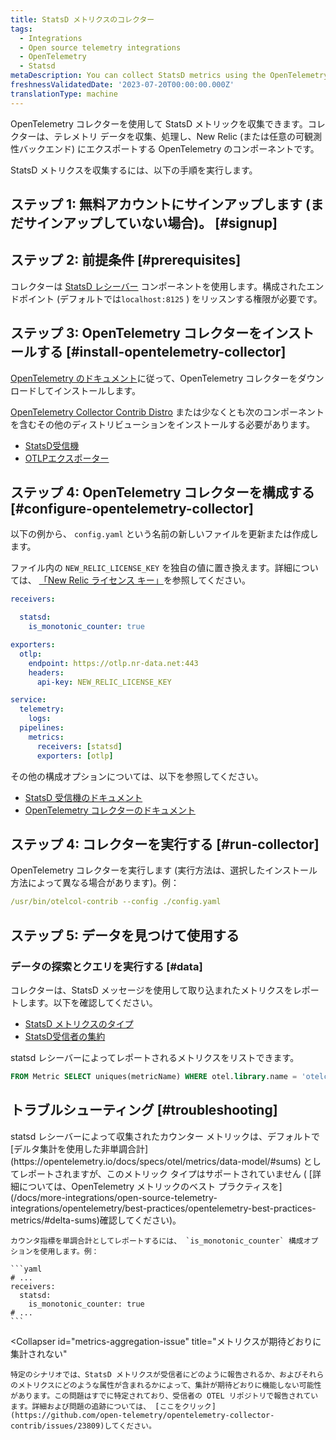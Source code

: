 ```yaml
---
title: StatsD メトリクスのコレクター
tags:
  - Integrations
  - Open source telemetry integrations
  - OpenTelemetry
  - Statsd
metaDescription: You can collect StatsD metrics using the OpenTelemetry collector.
freshnessValidatedDate: '2023-07-20T00:00:00.000Z'
translationType: machine
---
```


OpenTelemetry コレクターを使用して StatsD メトリックを収集できます。コレクターは、テレメトリ データを収集、処理し、New Relic (または任意の可観測性バックエンド) にエクスポートする OpenTelemetry のコンポーネントです。

StatsD メトリクスを収集するには、以下の手順を実行します。

## ステップ 1: 無料アカウントにサインアップします (まだサインアップしていない場合)。 [#signup]

<InlineSignup/>

## ステップ 2: 前提条件 [#prerequisites]

コレクターは [StatsD レシーバー](https://github.com/open-telemetry/opentelemetry-collector-contrib/tree/main/receiver/statsdreceiver) コンポーネントを使用します。構成されたエンドポイント (デフォルトでは`localhost:8125` ) をリッスンする権限が必要です。

## ステップ 3: OpenTelemetry コレクターをインストールする [#install-opentelemetry-collector]

[OpenTelemetry のドキュメント](https://opentelemetry.io/docs/collector/getting-started/)に従って、OpenTelemetry コレクターをダウンロードしてインストールします。

[OpenTelemetry Collector Contrib Distro](https://github.com/open-telemetry/opentelemetry-collector-releases/tree/main/distributions/otelcol-contrib) または少なくとも次のコンポーネントを含むその他のディストリビューションをインストールする必要があります。

* [StatsD受信機](https://github.com/open-telemetry/opentelemetry-collector-contrib/tree/main/receiver/statsdreceiver)
* [OTLPエクスポーター](https://pkg.go.dev/go.opentelemetry.io/collector/exporter/otlpexporter)

## ステップ 4: OpenTelemetry コレクターを構成する [#configure-opentelemetry-collector]

以下の例から、 `config.yaml` という名前の新しいファイルを更新または作成します。

ファイル内の `NEW_RELIC_LICENSE_KEY` を独自の値に置き換えます。詳細については、 [「New Relic ライセンス キー」](/docs/apis/intro-apis/new-relic-api-keys/#license-key)を参照してください。

```yaml
receivers:

  statsd:
    is_monotonic_counter: true

exporters:
  otlp:
    endpoint: https://otlp.nr-data.net:443
    headers:
      api-key: NEW_RELIC_LICENSE_KEY

service:
  telemetry:
    logs:
  pipelines:
    metrics:
      receivers: [statsd]
      exporters: [otlp]
```

その他の構成オプションについては、以下を参照してください。

* [StatsD 受信機のドキュメント](https://github.com/open-telemetry/opentelemetry-collector-contrib/tree/main/receiver/statsdreceiver#configuration)
* [OpenTelemetry コレクターのドキュメント](https://opentelemetry.io/docs/collector/configuration/)

## ステップ 4: コレクターを実行する [#run-collector]

OpenTelemetry コレクターを実行します (実行方法は、選択したインストール方法によって異なる場合があります)。例：

```yaml
/usr/bin/otelcol-contrib --config ./config.yaml
```

## ステップ 5: データを見つけて使用する

### データの探索とクエリを実行する [#data]

コレクターは、StatsD メッセージを使用して取り込まれたメトリクスをレポートします。以下を確認してください。

* [StatsD メトリクスのタイプ](https://github.com/statsd/statsd/blob/master/docs/metric_types.md)
* [StatsD受信者の集約](https://github.com/open-telemetry/opentelemetry-collector-contrib/tree/main/receiver/statsdreceiver#aggregation)

statsd レシーバーによってレポートされるメトリクスをリストできます。

```sql
FROM Metric SELECT uniques(metricName) WHERE otel.library.name = 'otelcol/statsdreceiver' LIMIT MAX
```

## トラブルシューティング [#troubleshooting]

<CollapserGroup>
  <Collapser
    id="counters-not-reported"
    title="カウンタメトリクスはレポートされません"
  >
    statsd レシーバーによって収集されたカウンター メトリックは、デフォルトで [デルタ集計を使用した非単調合計](https://opentelemetry.io/docs/specs/otel/metrics/data-model/#sums) としてレポートされますが、このメトリック タイプはサポートされていません ( [詳細については、OpenTelemetry メトリックのベスト プラクティスを](/docs/more-integrations/open-source-telemetry-integrations/opentelemetry/best-practices/opentelemetry-best-practices-metrics/#delta-sums)確認してください)。

    カウンタ指標を単調合計としてレポートするには、 `is_monotonic_counter` 構成オプションを使用します。例：

    ```yaml
    # ...
    receivers:
      statsd:
        is_monotonic_counter: true
    # ...
    ```
  </Collapser>

  <Collapser
    id="metrics-aggregation-issue"
    title="メトリクスが期待どおりに集計されない"
  >
    特定のシナリオでは、StatsD メトリクスが受信者にどのように報告されるか、およびそれらのメトリクスにどのような属性が含まれるかによって、集計が期待どおりに機能しない可能性があります。この問題はすでに特定されており、受信者の OTEL リポジトリで報告されています。詳細および問題の追跡については、 [ここをクリック](https://github.com/open-telemetry/opentelemetry-collector-contrib/issues/23809)してください。
  </Collapser>
</CollapserGroup>